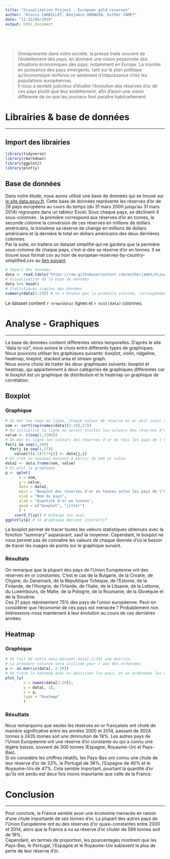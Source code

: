 ```yaml
---
title: "Visualization Project - European gold reserves"
author: "Alexis CARBILLET, Benjamin GRONDIN, Esther JAMET"
date: "12-22/04/2019"
output: html_document
---
```



<br><br>

> Omniprésente dans notre société, la presse traite souvent de l'endettement des pays, en donnant une vision pessimiste des situations économiques des pays, notamment en Europe. La montée en puissance des pays émergents, tant sur le plan politique qu'économique renforce ce sentiment d'impuissance chez les populations européennes. 
<br>
Il nous a semblé judicieux d'étudier l'évolution des réserves d'or de ces pays plutôt que leur endettement, afin d'avoir une vision différente de ce que les journaux font paraître habituellement.


# Librairies & base de données
***


## Import des librairies
```r
library(tidyverse)
library(rmarkdown)
library(ggplot2)
library(plotly)
```


## Base de données
Dans notre étude, nous avons utilisé une base de données qui se trouve sur [le site data.gouv.fr](https://www.data.gouv.fr/fr/datasets/reserves-officielles-de-28-pays-europeens). Cette base de données représente les réserves d'or de 28 pays européens au cours du temps (du 31 mars 2000 jusqu'au 31 mars 2014) regroupés dans un tableur Excel. Sous chaque pays, se déclinent 4 sous-colonnes : la première correspond aux réserves d'or en tonnes, la seconde colonne la conversion de ces réserves en millions de dollars américains, la troisième sa réserve de change en millions de dollars américains et la dernière le total en dollars américains des deux dernières colonnes.
<br>
Par la suite, on traitera un dataset simplifié qui ne gardera que la permière sous-colonne de chaque pays, c'est-à-dire sa réserve d'or en tonnes. Il se trouve sous format csv au nom de european-reserves-by-country-simplified.csv au [lien suivant](https://raw.githubusercontent.com/estherjamet/Visualization-Project/master/european-reserves-by-country-simplified.csv).

```r
# Import des données
data <- read.table("https://raw.githubusercontent.com/estherjamet/Visualization-Project/master/european-reserves-by-country-simplified.csv", header = TRUE, sep = ";")
# Visualisation de la base de données
data %>% head()
# Statistiques simples des données
summary(data[2:29]) # on n'étudie pas la première colonne, correspondant aux dates
```

Le dataset contient `r nrow(data)` lignes et `r ncol(data)` colonnes.



# Analyse - Graphiques
***
La base de données contient différentes séries temporelles. D'après le site "data to viz", nous avions le choix entre différents types de graphiques. Nous pouvions utiliser les graphiques suivants: boxplot, violin, ridgeline, heatmap, lineplot, stacked area et stream graph.
<br>
Nous avons choisi de traiter les deux graphiques suivants: boxplot et heatmap, qui appartiennent à deux catégories de graphiques différentes car le boxplot est un graphique de distribution et le heatmap un graphique de corrélation.


## Boxplot

### Graphique
```r
# On met les noms en ligne, chaque valeur de réserve en or doit avoir un nom associé qui est celui de son pays
nom <- sort(rep(names(data)[2:29],57)) 
# On initialise la ligne où seront stockés les valeurs des réserves d'or de tous les pays de l'union européenne
value <- c(seq(1,1596))
# On met en ligne les valeurs des réserves d'or de tous les pays de l'union européenne
for(i in seq(2,29))
  for(j in seq(1,57))
    value[((i-2)*57+j)] <- data[j,i]
# On crée le nouveau dataset à partir de nom et value
data2 <- data.frame(nom, value) 
# On plot le graphique
p <- qplot(
      x = nom, 
      y = value, 
      data = data2, 
      main = "Boxplot des réserves d'or en tonnes selon les pays de l'UE", 
      xlab = "Nom du pays", 
      ylab = "Quantité d'or en tonnes", 
      geom = c("boxplot", "jitter")
      ) +
    coord_flip() # échange les axes
ggplotly(p) # le graphique devient interactif
```

Le boxplot permet de tracer toutes les valeurs statistiques obtenues avec la fonction "summary" auparavant, sauf la moyenne.
Cependant, le boxplot ne nous permet pas de connaître les valeurs de chaque donnée d'où le besoin de tracer les nuages de points sur le graphique suivant.

### Résultats
On remarque que la plupart des pays de l'Union Européenne ont des réserves en or constantes. C'est le cas de la Bulgarie, de la Croatie, de Chypre, du Danemark, de la République Tchèque, de l'Estonie, de la Finlande, de l'Hongrie, de l'Irlande, de l'Italie, de la Lituanie, de la Lettonie, du Luxembours, de Malte, de la Pologne, de la Roumanie, de la Slovéquie et de la Slovénie.
<br>
Ces 21 pays représentent 75% des pays de l'union européenne. Peut-on considérer que l'économie de ces pays est menacée ? Probablement non. Intéressons-nous maintenant à leur évolution au cours de ces dernières années.


## Heatmap

### Graphique
```r
# On fait de notre sous-dataset data[,2:29] une matrice.
# La première colonne sera utilisée pour l'axe des ordonnées
a <- as.matrix(data[, 2:29]) 
# On trace le heatmap avec en abscisses les pays, et en ordonnées les dates de mesure des réserves d'or des différents pays
plot_ly(
        x = names(data[2:29]), 
        y = data[, 1], 
        z = a, 
        type = "heatmap"
        )
```

### Résultats
Nous remarquons que seules les réserves en or françaises ont chuté de manière significative entre les années 2000 et 2014, passant de 3024 tonnes à 2435 tonnes soit une diminution de 19%. Les autres pays de l'Union Européenne ont une réserve d'or constante ou qui a connu une légère baisse, souvent de 300 tonnes (Espagne, Royaume-Uni et Pays-Bas). 
<br>
Si on considère les chiffres relatifs, les Pays-Bas ont connu une chute de leur réserve d'or de 33%, le Portugal de 36%, l'Espagne de 46% et le Royaume-Uni de 47%. Cela semble important, pourtant la quantité d'or qu'ils ont perdu est deux fois moins importante que celle de la France. 



# Conclusion
***
Pour conclure, la France semble avoir une économie menacée en raison d'une chute importante de ses tonnes d'or. La plupart des autres pays de l'Union Européenne ont eu des réserves d'or quasi-constantes entre 2000 et 2014, alors que la France a vu sa réserve d'or chuter de 589 tonnes soit de 19%. 
<br>
Cependant, en termes de proportion, les pourcentages montrent que les Pays-Bas, le Portugal, l'Espagne et le Royaume-Uni subissent le plus de perte de leur réserve d'or.